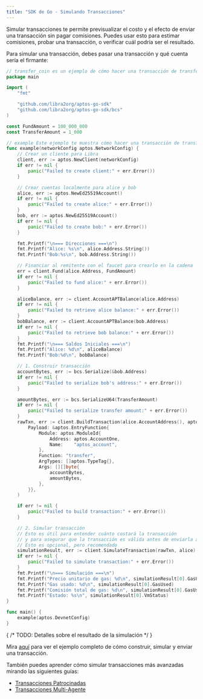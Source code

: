 ```yaml
---
title: "SDK de Go - Simulando Transacciones"
---
```


Simular transacciones te permite previsualizar el costo y el efecto de enviar
una transacción sin pagar comisiones. Puedes usar esto para estimar comisiones, probar una
transacción, o verificar cuál podría ser el resultado.

Para simular una transacción, debes pasar una transacción y qué cuenta
sería el firmante:

```go filename="simulate_a_transaction.go"
// transfer_coin es un ejemplo de cómo hacer una transacción de transferencia de moneda de la manera más simple posible
package main

import (
	"fmt"

	"github.com/libra2org/aptos-go-sdk"
	"github.com/libra2org/aptos-go-sdk/bcs"
)

const FundAmount = 100_000_000
const TransferAmount = 1_000

// example Este ejemplo te muestra cómo hacer una transacción de transferencia de APT de la manera más simple posible
func example(networkConfig aptos.NetworkConfig) {
	// Crear un cliente para Libra
	client, err := aptos.NewClient(networkConfig)
	if err != nil {
		panic("Failed to create client:" + err.Error())
	}

	// Crear cuentas localmente para alice y bob
	alice, err := aptos.NewEd25519Account()
	if err != nil {
		panic("Failed to create alice:" + err.Error())
	}
	bob, err := aptos.NewEd25519Account()
	if err != nil {
		panic("Failed to create bob:" + err.Error())
	}

	fmt.Printf("\n=== Direcciones ===\n")
	fmt.Printf("Alice: %s\n", alice.Address.String())
	fmt.Printf("Bob:%s\n", bob.Address.String())

	// Financiar al remitente con el faucet para crearlo en la cadena
	err = client.Fund(alice.Address, FundAmount)
	if err != nil {
		panic("Failed to fund alice:" + err.Error())
	}

	aliceBalance, err := client.AccountAPTBalance(alice.Address)
	if err != nil {
		panic("Failed to retrieve alice balance:" + err.Error())
	}
	bobBalance, err := client.AccountAPTBalance(bob.Address)
	if err != nil {
		panic("Failed to retrieve bob balance:" + err.Error())
	}
	fmt.Printf("\n=== Saldos Iniciales ===\n")
	fmt.Printf("Alice: %d\n", aliceBalance)
	fmt.Printf("Bob:%d\n", bobBalance)

	// 1. Construir transacción
	accountBytes, err := bcs.Serialize(&bob.Address)
	if err != nil {
		panic("Failed to serialize bob's address:" + err.Error())
	}

	amountBytes, err := bcs.SerializeU64(TransferAmount)
	if err != nil {
		panic("Failed to serialize transfer amount:" + err.Error())
	}
	rawTxn, err := client.BuildTransaction(alice.AccountAddress(), aptos.TransactionPayload{
		Payload: &aptos.EntryFunction{
			Module: aptos.ModuleId{
				Address: aptos.AccountOne,
				Name:    "aptos_account",
			},
			Function: "transfer",
			ArgTypes: []aptos.TypeTag{},
			Args: [][]byte{
				accountBytes,
				amountBytes,
			},
		}},
	)

	if err != nil {
		panic("Failed to build transaction:" + err.Error())
	}

	// 2. Simular transacción
	// Esto es útil para entender cuánto costará la transacción
	// y para asegurar que la transacción es válida antes de enviarla a la red
	// Esto es opcional, pero recomendado
	simulationResult, err := client.SimulateTransaction(rawTxn, alice)
	if err != nil {
		panic("Failed to simulate transaction:" + err.Error())
	}
	fmt.Printf("\n=== Simulación ===\n")
	fmt.Printf("Precio unitario de gas: %d\n", simulationResult[0].GasUnitPrice)
	fmt.Printf("Gas usado: %d\n", simulationResult[0].GasUsed)
	fmt.Printf("Comisión total de gas: %d\n", simulationResult[0].GasUsed*simulationResult[0].GasUnitPrice)
	fmt.Printf("Estado: %s\n", simulationResult[0].VmStatus)
}

func main() {
	example(aptos.DevnetConfig)
}
```

{ /* TODO: Detalles sobre el resultado de la simulación */ }

Mira [aquí](/build/sdks/go-sdk/building-transactions) para ver el ejemplo completo de cómo construir, simular y enviar una transacción.

También puedes aprender cómo simular transacciones más avanzadas mirando las siguientes guías:

- [Transacciones Patrocinadas](/build/sdks/go-sdk/building-transactions/sponsoring-transactions)
- [Transacciones Multi-Agente](/build/sdks/go-sdk/building-transactions/multi-agent-transactions)

